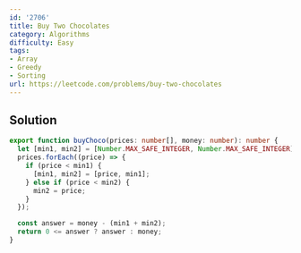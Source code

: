 ```yaml
---
id: '2706'
title: Buy Two Chocolates
category: Algorithms
difficulty: Easy
tags:
- Array
- Greedy
- Sorting
url: https://leetcode.com/problems/buy-two-chocolates
---
```


## Solution

```typescript filename="solution.ts" copy
export function buyChoco(prices: number[], money: number): number {
  let [min1, min2] = [Number.MAX_SAFE_INTEGER, Number.MAX_SAFE_INTEGER];
  prices.forEach((price) => {
    if (price < min1) {
      [min1, min2] = [price, min1];
    } else if (price < min2) {
      min2 = price;
    }
  });

  const answer = money - (min1 + min2);
  return 0 <= answer ? answer : money;
}
```

